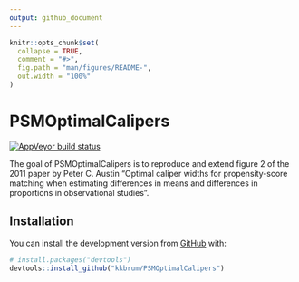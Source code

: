 ```yaml
---
output: github_document
---
```


<!-- README.md is generated from README.Rmd. Please edit that file -->

```r
knitr::opts_chunk$set(
  collapse = TRUE,
  comment = "#>",
  fig.path = "man/figures/README-",
  out.width = "100%"
)
```

# PSMOptimalCalipers

<!-- badges: start -->
  [![AppVeyor build status](https://ci.appveyor.com/api/projects/status/github/kkbrum/PSMOptimalCalipers?branch=master&svg=true)](https://ci.appveyor.com/project/kkbrum/PSMOptimalCalipers)
<!-- badges: end -->

The goal of PSMOptimalCalipers is to reproduce and extend figure 2 of the 2011 paper by Peter C. Austin "Optimal caliper widths for propensity-score matching when estimating differences in means and differences in proportions in observational studies".

## Installation

You can install the development version from [GitHub](https://github.com/) with:

``` r
# install.packages("devtools")
devtools::install_github("kkbrum/PSMOptimalCalipers")
```

